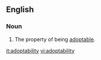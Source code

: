 ==English==

===Noun===
{{en-noun|-}}

# The property of being [[adoptable]].

[[it:adoptability]]
[[vi:adoptability]]